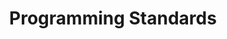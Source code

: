 ---
title: Programming Standards
description: MARS/WARS programming standards for robot projects
hide_table_of_contents: true
sidebar_position: 10
---